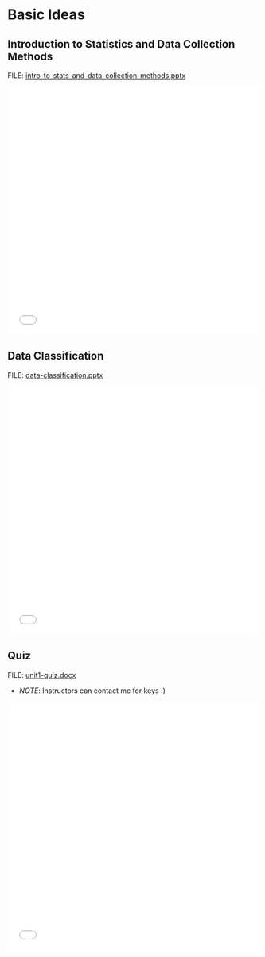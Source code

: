 # Basic Ideas

## Introduction to Statistics and Data Collection Methods

FILE: [intro-to-stats-and-data-collection-methods.pptx](https://github.com/coltongearhart/dana320/blob/main/slides/intro-to-stats-and-data-collection-methods.pptx)

<embed src="slides/intro-to-stats-and-data-collection-methods.pdf" type="application/pdf" width="100%" height="500px"></embed>

## Data Classification

FILE: [data-classification.pptx](https://github.com/coltongearhart/dana320/blob/main/slides/data-classification.pptx)

<embed src="slides/data-classification.pdf" type="application/pdf" width="100%" height="500px"></embed>

## Quiz

FILE: [unit1-quiz.docx](https://github.com/coltongearhart/elementary-stats/blob/main/quizzes/unit1-quiz.docx)

-   *NOTE*: Instructors can contact me for keys :)

<embed src="quizzes/unit1-quiz.pdf" type="application/pdf" width="100%" height="500px"></embed>

